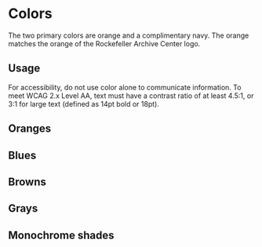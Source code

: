 

<Meta title="Global/Colors" />

# Colors

The two primary colors are orange and a complimentary navy. The orange matches
the orange of the Rockefeller Archive Center logo.

<ColorPalette>
  <ColorItem title="flame-orange" colors={[colors.flameOrange]} />
  <ColorItem title="yale-blue" colors={[colors.yaleBlue]} />
</ColorPalette>

## Usage
For accessibility, do not use color alone to communicate information. To meet WCAG 2.x Level AA, text must have a contrast ratio of at least 4.5:1, or 3:1 for large text (defined as 14pt bold or 18pt).

## Oranges

<ColorPalette>
  <ColorItem title="flame-orange" colors={[colors.flameOrange]} />
  <ColorItem title="crusta-orange" colors={[colors.crustaOrange]} />
  <ColorItem title="sandy-orange" colors={[colors.sandyOrange]} />
  <ColorItem title="peach-orange" colors={[colors.peachOrange]} />
  <ColorItem title="rose-violet" colors={[colors.roseViolet]} />
</ColorPalette>

## Blues

<ColorPalette>
  <ColorItem title="water-blue" colors={[colors.waterBlue]} />
  <ColorItem title="solitude-blue" colors={[colors.solitudeBlue]} />
  <ColorItem title="regal-blue" colors={[colors.regalBlue]} />
  <ColorItem title="yale-blue" colors={[colors.yaleBlue]} />
  <ColorItem title="midnight-blue" colors={[colors.midnightBlue]} />
</ColorPalette>

## Browns

<ColorPalette>
  <ColorItem title="$rust-red" colors={[colors.rustRed]} />
  <ColorItem title="$maroon-brown" colors={[colors.maroonBrown]} />
  <ColorItem title="umber-brown" colors={[colors.umberBrown]} />
</ColorPalette>

## Grays

<ColorPalette>
  <ColorItem title="wan-white-grey" colors={[colors.wanWhiteGrey]} />
  <ColorItem title="silver-grey" colors={[colors.silverGrey]} />
  <ColorItem title="desert-grey" colors={[colors.desertGrey]} />
</ColorPalette>

## Monochrome shades

<ColorPalette>
  <ColorItem title="Monochrome" colors={[colors.black, colors.nightGrey, colors.mortarGrey, colors.darkGrey, colors.white]} />
</ColorPalette>
